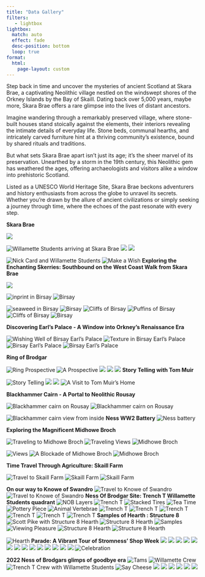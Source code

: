 ---
title: "Data Gallery"
filters:
   - lightbox
lightbox: 
  match: auto
  effect: fade
  desc-position: bottom
  loop: true
format: 
  html:
    page-layout: custom
---


Step back in time and uncover the mysteries of ancient Scotland at Skara Brae, a captivating Neolithic village nestled on the windswept shores of the Orkney Islands by the Bay of Skaill. Dating back over 5,000 years, maybe more, Skara Brae offers a rare glimpse into the lives of distant ancestors.

Imagine wandering through a remarkably preserved village, where stone-built houses stand stoically against the elements, their interiors revealing the intimate details of everyday life. Stone beds, communal hearths, and intricately carved furniture hint at a thriving community's existence, bound by shared rituals and traditions.

But what sets Skara Brae apart isn't just its age; it's the sheer marvel of its preservation. Unearthed by a storm in the 19th century, this Neolithic gem has weathered the ages, offering archaeologists and visitors alike a window into prehistoric Scotland.

Listed as a UNESCO World Heritage Site, Skara Brae beckons adventurers and history enthusiasts from across the globe to unravel its secrets. Whether you're drawn by the allure of ancient civilizations or simply seeking a journey through time, where the echoes of the past resonate with every step.



::: {layout-ncol=1}

**Skara Brae**

![](NOB_images/101s.jpg){group="Skara Brae"}

![Willamette Students arriving at Skara Brae](NOB_images/102s.jpg){group="Skara Brae"}
![](NOB_images/103s.jpg){group="Skara Brae"}
![](NOB_images/436a.jpg){group="Skara Brae"}

![Nick Card and Willamette Students](NOB_images/104s.jpg){group="Skara Brae"}
![Make a Wish](NOB_images/105a.jpg){group="Skara Brae"}
**Exploring the Enchanting Skerries: Southbound on the West Coast Walk from Skara Brae**


![](NOB_images/112B.jpg){group="Field Trip"}


![inprint in Birsay](NOB_images/113B.jpg){group="Field Trip"}
![Birsay](NOB_images/111B.jpg){group="Field Trip"}

![seaweed in Birsay](NOB_images/114B.jpg){group="Field Trip"}
![Birsay](NOB_images/116B.jpg){group="Field Trip"}
![Cliffs of Birsay](NOB_images/118B.jpg){group="Field Trip"}
![Puffins of Birsay](NOB_images/119B.jpg){group="Field Trip"}
![Cliffs of Birsay](NOB_images/124B.jpg){group="Birsay"}
![Birsay](NOB_images/126B.jpg){group="Field Trip"}

**Discovering Earl's Palace - A Window into Orkney's Renaissance Era**

![Wishing Well of Birsay Earl's Palace](NOB_images/106a.jpg){group="Field Trip"}
![Texture in Birsay Earl's Palace](NOB_images/107a.jpg){group="Field Trip"}
![Birsay Earl's Palace](NOB_images/108a.jpg){group="Field Trip"}
![Birsay Earl's Palace](NOB_images/109a.jpg){group="Field Trip"}


**Ring of Brodgar**

![Ring Prospective](NOB_images/127a.jpg){group="Ring of Brodgar"}
![A Prospective](NOB_images/128a.jpg){group="Ring of Brodgar"}
![](NOB_images/129a.jpg){group="Ring of Brodgar"}
![](NOB_images/130a.jpg){group="Ring of Brodgar"}
![](NOB_images/131a.jpg){group="Ring of Brodgar"}
**Story Telling with Tom Muir**

![Story Telling](NOB_images/201a.jpg)
![](NOB_images/428a.jpg)
![](NOB_images/429a.jpg)
![A Visit to Tom Muir's Home](NOB_images/431a.jpg)

**Blackhammer Cairn - A Portal to Neolithic Rousay**

![Blackhammer cairn on Rousay](NOB_images/229a.jpg){group="Field Trip"}
![Blackhammer cairn on Rousay](NOB_images/230a.jpg){group="Field Trip"}

![Blackhammer cairn view from inside](NOB_images/232a.jpg){group="Field Trip"}
**Ness WW2 Battery**
![Ness battery](NOB_images/233a.jpg){group="Field Trip"}

**Exploring the Magnificent Midhowe Broch**

![Traveling to Midhowe Broch](NOB_images/234a.jpg){group="Field Trip"}
![Traveling Views](NOB_images/235a.jpg){group="Field Trip"}
![Midhowe Broch](NOB_images/236a.jpg){group="Field Trip"}


![Views](NOB_images/401a.jpg){group="Field Trip"}
![A Blockade of Midhowe Broch](NOB_images/402a.jpg){group="Field Trip"}
![Midhowe Broch](NOB_images/403a.jpg){group="Field Trip"}

**Time Travel Through Agriculture: Skaill Farm**

![Travel to Skaill Farm](NOB_images/404a.jpg){group="Field Trip"}
![Skaill Farm](NOB_images/405a.jpg){group="Field Trip"}
![Skaill Farm](NOB_images/406a.jpg){group="Field Trip"}

**On our way to Knowe of Swandro**
![Travel to Knowe of Swandro](NOB_images/407a.jpg){group="Field Trip"}
![Travel to Knowe of Swandro](NOB_images/408a.jpg){group="Field Trip"}
**Ness Of Brodgar Site: Trench T Willamette Students quadrant**
![NOB Layers](NOB_images/132a.jpg){group="NOB"}
![Trench T](NOB_images/133a.jpg){group="NOB"}
![Stacked Tires](NOB_images/134a.jpg){group="NOB"}
![Tea Time](NOB_images/135a.jpg){group="NOB"}
![Pottery Piece](NOB_images/409a.jpg){group="NOB"}
![Animal Vertebrae](NOB_images/410a.jpg){group="NOB"}
![Trench T](NOB_images/411a.jpg){group="NOB"}
![Trench T](NOB_images/412a.jpg){group="NOB"}
![Trench T](NOB_images/413a.jpg){group="NOB"}
![Trench T](NOB_images/414a.jpg){group="NOB"}
![Trench T](NOB_images/415a.jpg){group="NOB"}
![Trench T](NOB_images/416a.jpg){group="NOB"}
**Samples of Hearth : Structure 8 **
![Scott Pike with Structure 8 Hearth](NOB_images/417a.jpg){group="NOB"}
![Structure 8 Hearth](NOB_images/418a.jpg){group="NOB"}
![Samples](NOB_images/419a.jpg){group="NOB"}
![Viewing Pleasure](NOB_images/420a.jpg){group="NOB"}
![Structure 8 Hearth](NOB_images/421a.jpg){group="NOB"}
![Structure 8 Hearth](NOB_images/422a.jpg){group="NOB"}

![Hearth](NOB_images/421a.jpg){group="NOB"}
**Parade: A Vibrant Tour of Stromness' Shop Week**
![](NOB_images/202a.jpg){group="Shop Week"}
![](NOB_images/203a.jpg){group="Shop Week"}
![](NOB_images/204a.jpg){group="Shop Week"}
![](NOB_images/205a.jpg){group="Shop Week"}
![](NOB_images/206a.jpg){group="Shop Week"}
![](NOB_images/207a.jpg){group="Shop Week"}
![](NOB_images/208a.jpg){group="Shop Week"}
![](NOB_images/209a.jpg){group="Shop Week"}
![](NOB_images/210a.jpg){group="Shop Week"}
![](NOB_images/211a.jpg){group="Shop Week"}
![](NOB_images/212a.jpg){group="Shop Week"}
![](NOB_images/213a.jpg){group="Shop Week"}
![](NOB_images/214a.jpg){group="Shop Week"}
![](NOB_images/216a.jpg){group="Shop Week"}
![Celebration](NOB_images/225a.jpg)


**2022 Ness of Brodgars glimps of goodbye era**
![Tams](NOB_images/516a.jpg){group="NOB"}
![Willamette Crew](NOB_images/517a.jpg){group="NOB"}
![Trench T Crew with Willamette Students](NOB_images/518a.jpg){group="NOB"}
![Say Cheese](NOB_images/519a.jpg){group="NOB"}
![](NOB_images/520a.jpg){group="NOB"}
![](NOB_images/523a.jpg){group="NOB"}
![](NOB_images/524a.jpg){group="NOB"}
![](NOB_images/525a.jpg){group="NOB"}
![](NOB_images/526a.jpg){group="NOB"}
![](NOB_images/528a.jpg){group="NOB"}


:::

